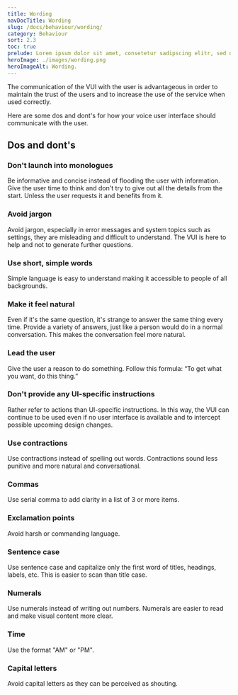 ```yaml
---
title: Wording
navDocTitle: Wording
slug: /docs/behaviour/wording/
category: Behaviour
sort: 2.3
toc: true
prelude: Lorem ipsum dolor sit amet, consetetur sadipscing elitr, sed diam nonumy eirmod tempor invidunt ut labore et dolore magna aliquyam erat, sed diam voluptua. At vero eos et accusam et justo duo dolores et ea rebum. Stet clita kasd gubergren, no sea takimata sanctus est Lorem ipsum dolor sit amet.
heroImage: ./images/wording.png
heroImageAlt: Wording.
---
```


The communication of the VUI with the user is advantageous in order to maintain the trust of the users and to increase the use of the service when used correctly.

Here are some dos and dont's for how your voice user interface should communicate with the user.

## Dos and dont's

### Don't launch into monologues

Be informative and concise instead of flooding the user with information. Give the user time to think and don't try to give out all the details from the start. Unless the user requests it and benefits from it.

### Avoid jargon

Avoid jargon, especially in error messages and system topics such as settings, they are misleading and difficult to understand. The VUI is here to help and not to generate further questions.

### Use short, simple words

Simple language is easy to understand making it accessible to people of all backgrounds.

### Make it feel natural

Even if it's the same question, it's strange to answer the same thing every time. Provide a variety of answers, just like a person would do in a normal conversation. This makes the conversation feel more natural.

### Lead the user

Give the user a reason to do something. Follow this formula: “To get what you want, do this thing.”

### Don't provide any UI-specific instructions

Rather refer to actions than UI-specific instructions. In this way, the VUI can continue to be used even if no user interface is available and to intercept possible upcoming design changes.

### Use contractions

Use contractions instead of spelling out words. Contractions sound less punitive and more natural and conversational.

### Commas

Use serial comma to add clarity in a list of 3 or more items.

### Exclamation points

Avoid harsh or commanding language.

### Sentence case

Use sentence case and capitalize only the first word of titles, headings, labels, etc. This is easier to scan than title case.

### Numerals

Use numerals instead of writing out numbers. Numerals are easier to read and make visual content more clear.

### Time

Use the format "AM" or "PM".

### Capital letters

Avoid capital letters as they can be perceived as shouting.
